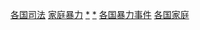 {{Categories by country|nocat}}

[[Category:各国司法|]]
[[Category:家庭暴力|]]
[[Category:发生在不同国家的暴力侵犯女性罪行|*]]
[[Category:各国妇女权利|*]]
[[Category:各国暴力事件|]]
[[Category:各国家庭|]]